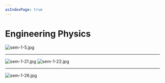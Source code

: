 ```yaml
---
asIndexPage: true
---
```


# Engineering Physics

![sem-1-5.jpg](./sem-1-5.jpg)

---

![sem-1-21.jpg](./sem-1-21.jpg)
![sem-1-22.jpg](./sem-1-22.jpg)

---

![sem-1-26.jpg](./sem-1-26.jpg)
